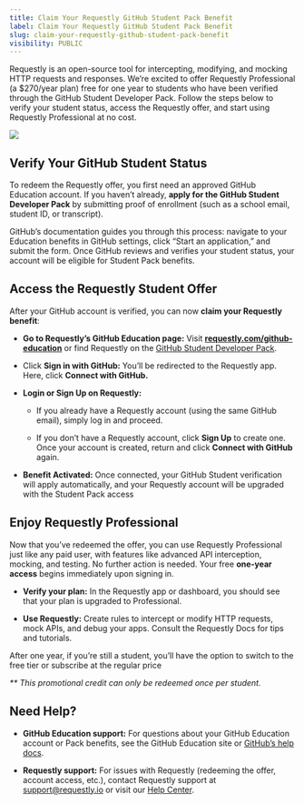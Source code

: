 ```yaml
---
title: Claim Your Requestly GitHub Student Pack Benefit
label: Claim Your Requestly GitHub Student Pack Benefit
slug: claim-your-requestly-github-student-pack-benefit
visibility: PUBLIC
---
```

Requestly is an open-source tool for intercepting, modifying, and mocking HTTP requests and responses. We’re excited to offer Requestly Professional (a $270/year plan) free for one year to students who have been verified through the GitHub Student Developer Pack. Follow the steps below to verify your student status, access the Requestly offer, and start using Requestly Professional at no cost.

<img src="/images/claim-your-requestly-github-student-pack-benefit/99931815-2ebf-4c81-825b-9da13416c8e7.png" align="center" fullwidth="false" />

## Verify Your GitHub Student Status

To redeem the Requestly offer, you first need an approved GitHub Education account. If you haven’t already, **apply for the GitHub Student Developer Pack** by submitting proof of enrollment (such as a school email, student ID, or transcript).

GitHub’s documentation guides you through this process: navigate to your Education benefits in GitHub settings, click “Start an application,” and submit the form. Once GitHub reviews and verifies your student status, your account will be eligible for Student Pack benefits.

## Access the Requestly Student Offer

After your GitHub account is verified, you can now **claim your Requestly benefit**:

* **Go to Requestly’s GitHub Education page:** Visit [**requestly.com/github-education**](http://requestly.com/github-education) or find Requestly on the [GitHub Student Developer Pack](https://education.github.com/pack#:~:text=About%20Requestly,and%20manage%20APIs).

* Click **Sign in with GitHub:** You’ll be redirected to the Requestly app. Here, click **Connect with GitHub.**

* **Login or Sign Up on Requestly:**

  * If you already have a Requestly account (using the same GitHub email), simply log in and proceed.

  * If you don’t have a Requestly account, click **Sign Up** to create one. Once your account is created, return and click **Connect with GitHub** again.

* **Benefit Activated:** Once connected, your GitHub Student verification will apply automatically, and your Requestly account will be upgraded with the Student Pack access

## Enjoy Requestly Professional

Now that you’ve redeemed the offer, you can use Requestly Professional just like any paid user, with features like advanced API interception, mocking, and testing. No further action is needed. Your free **one-year access** begins immediately upon signing in.

* **Verify your plan:** In the Requestly app or dashboard, you should see that your plan is upgraded to Professional.

* **Use Requestly:** Create rules to intercept or modify HTTP requests, mock APIs, and debug your apps. Consult the Requestly Docs for tips and tutorials.

After one year, if you’re still a student, you’ll have the option to switch to the free tier or subscribe at the regular price

*\*\* This promotional credit can only be redeemed once per student.*

## Need Help?

* **GitHub Education support:** For questions about your GitHub Education account or Pack benefits, see the GitHub Education site or [GitHub’s help docs](https://github.com/education).

* **Requestly support:** For issues with Requestly (redeeming the offer, account access, etc.), contact Requestly support at [support@requestly.io](mailto:support@requestly.io) or visit our [Help Center](https://www.browserstack.com/contact?utm_source=Requestly\&utm_medium=redirect\&utm_platform=external).
